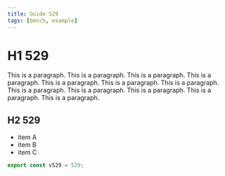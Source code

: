 ```yaml
---
title: Guide 529
tags: [bench, example]
---
```


# H1 529

This is a paragraph. This is a paragraph. This is a paragraph. This is a paragraph. This is a paragraph. This is a paragraph. This is a paragraph. This is a paragraph. This is a paragraph. This is a paragraph. This is a paragraph. This is a paragraph. 

## H2 529

- item A
- item B
- item C

```ts
export const v529 = 529;
```